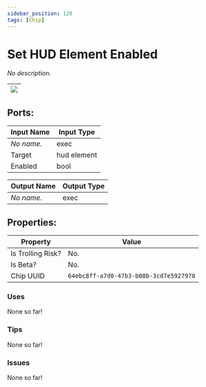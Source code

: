 ```yaml
---
sidebar_position: 120
tags: [Chip]
---
```


# Set HUD Element Enabled


*No description.*

| ![](https://images-ext-2.discordapp.net/external/MPmIaQzlEPmgGWlgi-WxBBXt0Bjv_zWPkg1y1f_sy3s/https/www.recroomcircuits.com/image/circuit/absolute-value?width=206&height=108) |
|-----|

## Ports:

| Input Name | Input Type |
|-----------|-----------|
| *No name.* | exec |
| Target | hud element |
| Enabled | bool |

| Output Name | Output Type |
|-----------|-----------|
| *No name.* | exec |

## Properties:

| Property  | Value |
|-------------------|-----------|
| Is Trolling Risk? | No. |
| Is Beta? | No. |
| Chip UUID | `64ebc8ff-a7d0-47b3-b00b-3cd7e5927978` |

### Uses

None so far!

### Tips

None so far!

### Issues

None so far!